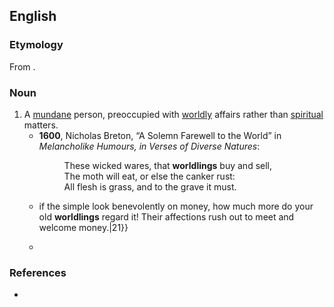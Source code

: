 ==English==

===Etymology===
From {{suffix|en|world|ling}}.

===Noun===
{{en-noun}}

# A [[mundane]] person, preoccupied with [[worldly]] affairs rather than [[spiritual]] matters.
#* '''1600''', Nicholas Breton, “A Solemn Farewell to the World” in ''Melancholike Humours, in Verses of Diverse Natures'':
#*: These wicked wares, that '''worldlings''' buy and sell,<br>The moth will eat, or else the canker rust:<br>All flesh is grass, and to the grave it must.
#* {{RQ:Thackeray Vanity Fair|passage={{...}} if the simple look benevolently on money, how much more do your old '''worldlings''' regard it! Their affections rush out to meet and welcome money.|21}}
#* {{quote-book|en|year=1888  |title=The Lady's Book - Volumes 6-7 |author=|page=243 |ISBN=|passage=Disgusted with the world and '''worldlings''', I drove down to an estate of my father's, in Suffolk, determined to “misanthropise” and be romantic ; but all my plans were disconcerted by the “Large blue eyes, fair locks, and snowy hands” of Miss Emily Hathenden, whose estate bordered on my own.}}

===References===
* {{R:Webster NCD 1967}}